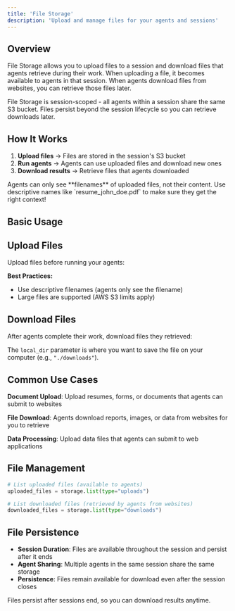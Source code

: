 ```yaml
---
title: 'File Storage'
description: 'Upload and manage files for your agents and sessions'
---
```



## Overview

File Storage allows you to upload files to a session and download files that agents retrieve during their work. When uploading a file, it becomes available to agents in that session. When agents download files from websites, you can retrieve those files later.

<Info>
File Storage is session-scoped - all agents within a session share the same S3 bucket. Files persist beyond the session lifecycle so you can retrieve downloads later.
</Info>

## How It Works

1. **Upload files** → Files are stored in the session's S3 bucket
2. **Run agents** → Agents can use uploaded files and download new ones
3. **Download results** → Retrieve files that agents downloaded

<Warning>
Agents can only see **filenames** of uploaded files, not their content. Use descriptive names like `resume_john_doe.pdf` to make sure they get the right context!
</Warning>

## Basic Usage

<FileStorageBasic />

## Upload Files

Upload files before running your agents:

<FileStorageUpload />

**Best Practices:**
- Use descriptive filenames (agents only see the filename)
- Large files are supported (AWS S3 limits apply)

## Download Files

After agents complete their work, download files they retrieved:

<FileStorageDownload />

The `local_dir` parameter is where you want to save the file on your computer (e.g., `"./downloads"`).

## Common Use Cases

**Document Upload**: Upload resumes, forms, or documents that agents can submit to websites

**File Download**: Agents download reports, images, or data from websites for you to retrieve

**Data Processing**: Upload data files that agents can submit to web applications

## File Management

```python
# List uploaded files (available to agents)
uploaded_files = storage.list(type="uploads")

# List downloaded files (retrieved by agents from websites)
downloaded_files = storage.list(type="downloads")
```

## File Persistence

- **Session Duration**: Files are available throughout the session and persist after it ends
- **Agent Sharing**: Multiple agents in the same session share the same storage
- **Persistence**: Files remain available for download even after the session closes

Files persist after sessions end, so you can download results anytime.
